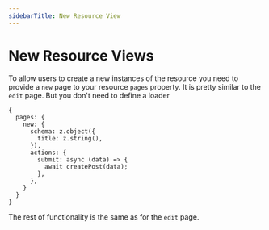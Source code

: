 ```yaml
---
sidebarTitle: New Resource View
---
```



# New Resource Views

To allow users to create a new instances of the resource you need to provide a `new` page to your resource `pages` property.
It is pretty similar to the `edit` page. But you don't need to define a loader

```tsx
{
  pages: {
    new: {
      schema: z.object({
        title: z.string(),
      }),
      actions: {
        submit: async (data) => {
          await createPost(data);
        },
      },
    }
  }
}
```

The rest of functionality is the same as for the `edit` page.
